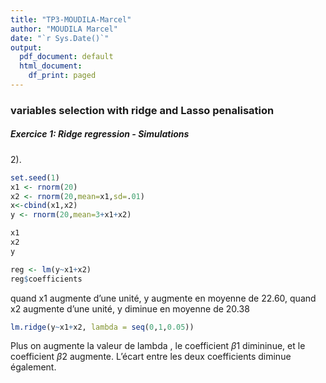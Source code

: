 ```yaml
---
title: "TP3-MOUDILA-Marcel"
author: "MOUDILA Marcel"
date: "`r Sys.Date()`"
output:
  pdf_document: default
  html_document:
    df_print: paged
---
```


### **variables selection with ridge and Lasso penalisation**

##### Exercice 1: Ridge regression - Simulations

2).

```r
set.seed(1)
x1 <- rnorm(20)
x2 <- rnorm(20,mean=x1,sd=.01)
x<-cbind(x1,x2)
y <- rnorm(20,mean=3+x1+x2)
```

```r
x1
x2
y
```

```r
reg <- lm(y~x1+x2)
reg$coefficients
```

quand x1 augmente d'une unité, y augmente en moyenne de 22.60, quand x2 augmente d'une unité, y diminue en moyenne de 20.38

```r
lm.ridge(y~x1+x2, lambda = seq(0,1,0.05))
```

Plus on augmente la valeur de lambda , le coefficient $\beta{1}$ dimininue, et le coefficient $\beta{2}$ augmente. L'écart entre les deux coefficients diminue également.
